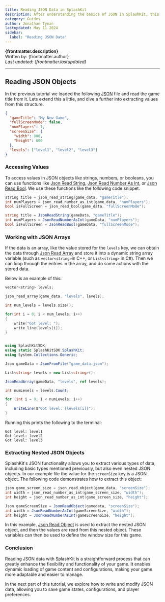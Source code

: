 ```yaml
---
title: Reading JSON Data in SplashKit
description: After understanding the basics of JSON in SplashKit, this part of the tutorial focuses on how to read and parse JSON data. Reading JSON data is essential for game development tasks such as loading game settings, level configurations, or player data.
category: Guides
author: Jonathan Tynan
lastupdated: May 11 2024
sidebar:
  label: "Reading JSON Data"
---
```



**{frontmatter.description}**  
Written by: {frontmatter.author}  
_Last updated: {frontmatter.lastupdated}_

---

## Reading JSON Objects

In the previous tutorial we loaded the following [JSON](/api/json/) file and read the game title from it. Lets extend this a little, and dive a further into extracting values from this structure.

```json
{
  "gameTitle": "My New Game",
  "fullScreenMode": false,
  "numPlayers": 1,
  "screenSize": {
    "width": 800,
    "height": 600
  },
  "levels": ["level1", "level2", "level3"]
}
```

### Accessing Values

To access values in JSON objects like strings, numbers, or booleans, you can use functions like [Json Read String](/api/json/#json-read-string), [Json Read Number As Int](/api/json/#json-read-number-as-int), or [Json Read Bool](/api/json/#json-read-bool). We use these functions like the following code snippet.

<Tabs syncKey="code-language">
<TabItem label="C++">

  ```cpp
  string title = json_read_string(game_data, "gameTitle");
  int numPlayers = json_read_number_as_int(game_data, "numPlayers");
  bool isFullScreen = json_read_bool(game_data, "fullScreenMode");
  ```

  </TabItem>

  <TabItem label="C#">

  ```csharp
  string title = JsonReadString(gameData, "gameTitle");
  int numPlayers = JsonReadNumberAsInt(gameData, "numPlayers");
  bool isFullScreen = JsonReadBool(gameData, "fullScreenMode");
  ```

  </TabItem>
</Tabs>

### Working with JSON Arrays

If the data is an array, like the value stored for the `levels` key, we can obtain the data through [Json Read Array](/api/json/#json-read-array) and store it into a dynamic string array variable (such as `vector<string>`in C++, or `List<string>` in C#). Then we can loop through the entries in the array, and do some actions with the stored data.

Below is an example of this:

<Tabs syncKey="code-language">
<TabItem label="C++">

  ```cpp
  vector<string> levels;

  json_read_array(game_data, "levels", levels);

  int num_levels = levels.size();

  for(int i = 0; i < num_levels; i++)
  {
      write("Got level: ");
      write_line(levels[i]);
  }
  ```

  </TabItem>

  <TabItem label="C#">

  ```csharp

  using SplashKitSDK;
  using static SplashKitSDK.SplashKit;
  using System.Collections.Generic;

  Json gameData = JsonFromFile("game_data.json");

  List<string> levels = new List<string>();

  JsonReadArray(gameData, "levels", ref levels);

  int numLevels = levels.Count;

  for (int i = 0; i < numLevels; i++)
  {
      WriteLine($"Got level: {levels[i]}");
  }
  ```

  </TabItem>
</Tabs>

Running this prints the following to the terminal:

```plaintext
Got level: level1
Got level: level2
Got level: level3
```

### Extracting Nested JSON Objects

SplashKit's JSON functionality allows you to extract various types of data, including basic types mentioned previously, but also even nested JSON objects. In our example file the value for the `screenSize` key is a JSON object. The following code demonstrates how to extract this object:

<Tabs syncKey="code-language">
<TabItem label="C++">

  ```cpp
  json game_screen_size = json_read_object(game_data, "screenSize");
  int width = json_read_number_as_int(game_screen_size, "width");
  int height = json_read_number_as_int(game_screen_size, "height");
  ```

  </TabItem>

  <TabItem label="C#">

  ```csharp
  Json gameScreenSize = JsonReadObject(gamedata, "screenSize");
  int width = JsonReadNumberAsInt(gameScreenSize, "width");
  int height = JsonReadNumberAsInt(gameScreenSize, "height");
  ```

  </TabItem>
</Tabs>

In this example, [Json Read Object](/api/json/#json-read-object) is used to extract the nested JSON object, and then the values are read from this nested object. These variables can then be used to define the window size for this game.

### Conclusion

Reading JSON data with SplashKit is a straightforward process that can greatly enhance the flexibility and functionality of your game. It enables dynamic loading of game content and configurations, making your game more adaptable and easier to manage.

In the next part of this tutorial, we explore how to write and modify JSON data, allowing you to save game states, configurations, and player preferences.
